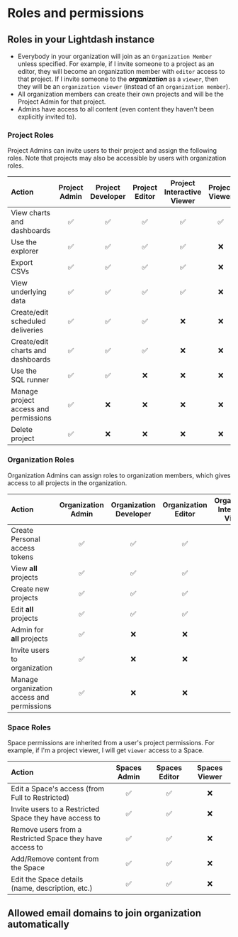 
# Roles and permissions

## Roles in your Lightdash instance

* Everybody in your organization will join as an `Organization Member` unless specified. For example, if I invite someone to a project as an editor, they will become an organization member with `editor` access to that project. If I invite someone to the **_organization_** as a `viewer`, then they will be an `organization viewer` (instead of an `organization member`).
* All organization members can create their own projects and will be the Project Admin for that project.
* Admins have access to all content (even content they haven't been explicitly invited to).

### Project Roles

Project Admins can invite users to their project and assign the following roles. Note that projects may also be
accessible by users with organization roles.

| Action                                  | Project Admin | Project Developer| Project Editor | Project Interactive Viewer | Project Viewer |
|:----------------------------------------|:-------------:|:--------------:|:--------------:|:--------------:|:--------------:|
| View charts and dashboards              |       ✅      |       ✅         |       ✅        |       ✅        |       ✅        |
| Use the explorer                        |       ✅      |       ✅         |       ✅        |       ✅        |       ❌        |
| Export CSVs                             |       ✅      |       ✅         |       ✅        |       ✅        |       ❌        |
| View underlying data                    |       ✅      |       ✅         |       ✅        |       ✅        |       ❌        |
| Create/edit scheduled deliveries        |       ✅      |       ✅         |       ✅        |       ❌        |       ❌        |
| Create/edit charts and dashboards       |       ✅      |       ✅         |       ✅        |       ❌        |       ❌        |
| Use the SQL runner                      |       ✅      |       ✅         |       ❌        |       ❌        |       ❌        |
| Manage project access and permissions   |       ✅      |       ❌         |       ❌        |       ❌        |       ❌        |
| Delete project                          |       ✅      |       ❌         |       ❌        |       ❌        |       ❌        |

### Organization Roles

Organization Admins can assign roles to organization members, which gives access to all projects in the organization.

| Action                                     | Organization Admin | Organization Developer| Organization Editor | Organization Interactive Viewer | Organization Viewer | Organization Member |
|:-------------------------------------------|:------------------:|:-------------------:|:-------------------:|:-------------------:|:-------------------:|:-------------------:|
| Create Personal access tokens              |         ✅          |          ✅          |          ✅          |          ✅          |          ✅          |          ✅          |
| View **all** projects                      |         ✅          |          ✅          |          ✅          |          ✅          |          ✅          |          ❌          |
| Create new projects                        |         ✅          |          ✅          |          ✅          |          ✅          |          ❌          |          ❌          |
| Edit **all** projects                      |         ✅          |          ✅          |          ✅          |          ❌          |          ❌          |          ❌          |
| Admin for **all** projects                 |         ✅          |          ❌          |          ❌          |          ❌          |          ❌          |          ❌          |
| Invite users to organization               |         ✅          |          ❌          |          ❌          |          ❌          |          ❌          |          ❌          |
| Manage organization access and permissions |         ✅          |          ❌          |          ❌          |          ❌          |          ❌          |          ❌          |

### Space Roles

Space permissions are inherited from a user's project permissions. For example, if I'm a project viewer, I will get `viewer` access to a Space.

| Action                                                   | Spaces Admin | Spaces Editor | Spaces Viewer |
|:---------------------------------------------------------|:------------:|:-------------:|:-------------:|
| Edit a Space's access (from Full to Restricted)          |      ✅       |       ✅      |       ❌      |
| Invite users to a Restricted Space they have access to   |      ✅       |       ✅      |       ❌      |
| Remove users from a Restricted Space they have access to |      ✅       |       ✅      |       ❌      |
| Add/Remove content from the Space                        |      ✅       |       ✅      |       ❌      |
| Edit the Space details (name, description, etc.)         |      ✅       |       ✅      |       ❌      |

## Allowed email domains to join organization automatically

<AllowedEmailDomains />
